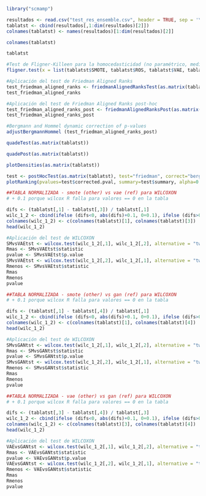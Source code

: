 
```r
library("scmamp")
```

```r
resultados <- read.csv("test_res_ensemble.csv", header = TRUE, sep = '\t')
tablatst <- cbind(resultados[,1:dim(resultados)[2]])
colnames(tablatst) <- names(resultados)[1:dim(resultados)[2]]
```

```r
colnames(tablatst)
```
```r
tablatst
```

```r
#Test de Fligner-Killeen para la homocedasticidad (no paramétrico, mediana, no normalidad)
fligner.test(x = list(tablatst$SMOTE, tablatst$ROS, tablatst$VAE, tablatst$GAN))
```

```r
#Aplicación del test de Friedman Aligned Ranks
test_friedman_aligned_ranks <- friedmanAlignedRanksTest(as.matrix(tablatst))
test_friedman_aligned_ranks
```

```r
#Aplicación del test de Friedman Aligned Ranks post-hoc
test_friedman_aligned_ranks_post <- friedmanAlignedRanksPost(as.matrix(tablatst))
test_friedman_aligned_ranks_post
```

```r
#Bergmann and Hommel dynamic correction of p-values
adjustBergmannHommel (test_friedman_aligned_ranks_post)
```

```r
quadeTest(as.matrix(tablatst))
```

```r
quadePost(as.matrix(tablatst))
```

```r
plotDensities(as.matrix(tablatst))
```


```r
test <- postHocTest(as.matrix(tablatst), test="friedman", correct="bergmann", use.rank=TRUE)
plotRanking(pvalues=test$corrected.pval, summary=test$summary, alpha=0.05)
```

```r
##TABLA NORMALIZADA - smote (other) vs vae (ref) para WILCOXON
# + 0.1 porque wilcox R falla para valores == 0 en la tabla

difs <- (tablatst[,1] - tablatst[,3]) / tablatst[,1]
wilc_1_2 <- cbind(ifelse (difs<0, abs(difs)+0.1, 0+0.1), ifelse (difs>0, 	abs(difs)+0.1, 0+0.1))
colnames(wilc_1_2) <- c(colnames(tablatst)[1], colnames(tablatst)[3])
head(wilc_1_2)
```


```r
#Aplicación del test de WILCOXON
SMvsVAEtst <- wilcox.test(wilc_1_2[,1], wilc_1_2[,2], alternative = "two.sided", paired=TRUE)
Rmas <- SMvsVAEtst$statistic
pvalue <- SMvsVAEtst$p.value
SMvsVAEtst <- wilcox.test(wilc_1_2[,2], wilc_1_2[,1], alternative = "two.sided", paired=TRUE)
Rmenos <- SMvsVAEtst$statistic
Rmas
Rmenos
pvalue

```


```r
##TABLA NORMALIZADA - smote (other) vs gan (ref) para WILCOXON
# + 0.1 porque wilcox R falla para valores == 0 en la tabla

difs <- (tablatst[,1] - tablatst[,4]) / tablatst[,1]
wilc_1_2 <- cbind(ifelse (difs<0, abs(difs)+0.1, 0+0.1), ifelse (difs>0, 	abs(difs)+0.1, 0+0.1))
colnames(wilc_1_2) <- c(colnames(tablatst)[1], colnames(tablatst)[4])
head(wilc_1_2)
```


```r
#Aplicación del test de WILCOXON
SMvsGANtst <- wilcox.test(wilc_1_2[,1], wilc_1_2[,2], alternative = "two.sided", paired=TRUE)
Rmas <- SMvsGANtst$statistic
pvalue <- SMvsGANtst$p.value
SMvsGANtst <- wilcox.test(wilc_1_2[,2], wilc_1_2[,1], alternative = "two.sided", paired=TRUE)
Rmenos <- SMvsGANtst$statistic
Rmas
Rmenos
pvalue

```


```r
##TABLA NORMALIZADA - vae (other) vs gan (ref) para WILCOXON
# + 0.1 porque wilcox R falla para valores == 0 en la tabla

difs <- (tablatst[,3] - tablatst[,4]) / tablatst[,3]
wilc_1_2 <- cbind(ifelse (difs<0, abs(difs)+0.1, 0+0.1), ifelse (difs>0, 	abs(difs)+0.1, 0+0.1))
colnames(wilc_1_2) <- c(colnames(tablatst)[3], colnames(tablatst)[4])
head(wilc_1_2)
```


```r
#Aplicación del test de WILCOXON
VAEvsGANtst <- wilcox.test(wilc_1_2[,1], wilc_1_2[,2], alternative = "two.sided", paired=TRUE)
Rmas <- VAEvsGANtst$statistic
pvalue <- VAEvsGANtst$p.value
VAEvsGANtst <- wilcox.test(wilc_1_2[,2], wilc_1_2[,1], alternative = "two.sided", paired=TRUE)
Rmenos <- VAEvsGANtst$statistic
Rmas
Rmenos
pvalue

```
